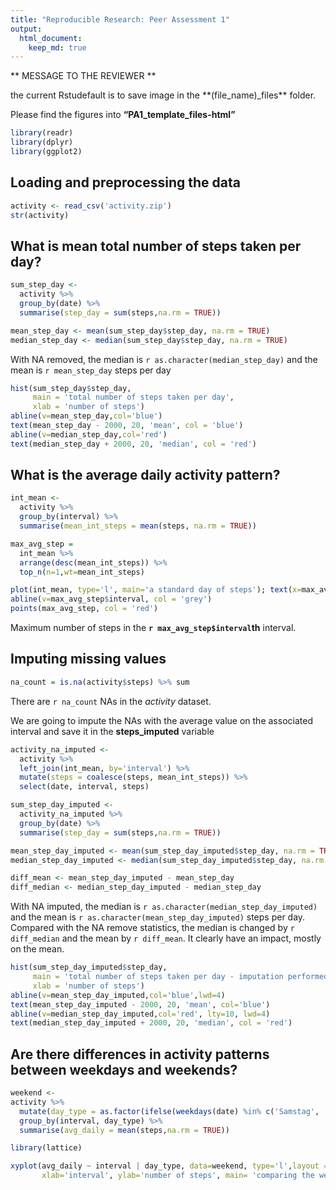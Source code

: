```yaml
---
title: "Reproducible Research: Peer Assessment 1"
output: 
  html_document:
    keep_md: true
---
```


** MESSAGE TO THE REVIEWER **

the current Rstudefault is to save image in the **(file_name)_files** folder.

Please find the figures into **"PA1_template_files\figure-html"**

```r
library(readr)
library(dplyr)
library(ggplot2)
```

## Loading and preprocessing the data
```r
activity <- read_csv('activity.zip')
str(activity)
```


## What is mean total number of steps taken per day?

```r
sum_step_day <-
  activity %>% 
  group_by(date) %>% 
  summarise(step_day = sum(steps,na.rm = TRUE))

mean_step_day <- mean(sum_step_day$step_day, na.rm = TRUE)
median_step_day <- median(sum_step_day$step_day, na.rm = TRUE)
```

With NA removed, the median is `r as.character(median_step_day)` and the mean is `r mean_step_day` steps per day

```r

hist(sum_step_day$step_day, 
     main = 'total number of steps taken per day',
     xlab = 'number of steps')
abline(v=mean_step_day,col='blue')
text(mean_step_day - 2000, 20, 'mean', col = 'blue')
abline(v=median_step_day,col='red')
text(median_step_day + 2000, 20, 'median', col = 'red')

```

## What is the average daily activity pattern?

```r

int_mean <-
  activity %>% 
  group_by(interval) %>% 
  summarise(mean_int_steps = mean(steps, na.rm = TRUE))

max_avg_step = 
  int_mean %>% 
  arrange(desc(mean_int_steps)) %>% 
  top_n(n=1,wt=mean_int_steps)

plot(int_mean, type='l', main='a standard day of steps'); text(x=max_avg_step$interval, y=0, as.character(max_avg_step$interval), col='red');
abline(v=max_avg_step$interval, col = 'grey')
points(max_avg_step, col = 'red')

```

Maximum number of steps in the **`r max_avg_step$interval`th** interval.


## Imputing missing values

```r
na_count = is.na(activity$steps) %>% sum
```

There are `r na_count` NAs in the *activity* dataset.

We are going to impute the NAs with the average value on the associated interval and save it in the **steps_imputed** variable

```r
activity_na_imputed <-
  activity %>%
  left_join(int_mean, by='interval') %>% 
  mutate(steps = coalesce(steps, mean_int_steps)) %>% 
  select(date, interval, steps)

```

```r

sum_step_day_imputed <-
  activity_na_imputed %>% 
  group_by(date) %>% 
  summarise(step_day = sum(steps,na.rm = TRUE))

mean_step_day_imputed <- mean(sum_step_day_imputed$step_day, na.rm = TRUE)
median_step_day_imputed <- median(sum_step_day_imputed$step_day, na.rm = TRUE)

diff_mean <- mean_step_day_imputed - mean_step_day
diff_median <- median_step_day_imputed - median_step_day
```

With NA imputed, the median is `r as.character(median_step_day_imputed)` and the mean is `r as.character(mean_step_day_imputed)` steps per day.
Compared with the NA remove statistics, the median is changed by `r diff_median` and the mean by `r diff_mean`.
It clearly have an impact, mostly on the mean.


```r
hist(sum_step_day_imputed$step_day, 
     main = 'total number of steps taken per day - imputation performed',
     xlab = 'number of steps')
abline(v=mean_step_day_imputed,col='blue',lwd=4)
text(mean_step_day_imputed - 2000, 20, 'mean', col='blue')
abline(v=median_step_day_imputed,col='red', lty=10, lwd=4)
text(median_step_day_imputed + 2000, 20, 'median', col = 'red')

```


## Are there differences in activity patterns between weekdays and weekends?


```r

weekend <-
activity %>% 
  mutate(day_type = as.factor(ifelse(weekdays(date) %in% c('Samstag', 'Sonntag'), 'weekend', 'weekday'))) %>% 
  group_by(interval, day_type) %>% 
  summarise(avg_daily = mean(steps,na.rm = TRUE))

library(lattice)

xyplot(avg_daily ~ interval | day_type, data=weekend, type='l',layout = c(1,2),
       xlab='interval', ylab='number of steps', main= 'comparing the weekends and weekdays')


```


